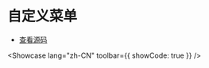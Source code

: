 # 自定义菜单


- [查看源码](https://github.com/dream-num/univer-documentation/blob/dev/showcase/sheets/custom-menu/entry.tsx)

<Showcase lang="zh-CN" toolbar={{ showCode: true }} />

